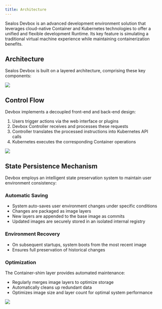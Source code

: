 ```yaml
---
title: Architecture
---
```


Sealos Devbox is an advanced development environment solution that leverages cloud-native Container and Kubernetes technologies to offer a unified and flexible development Runtime. Its key feature is simulating a traditional virtual machine experience while maintaining containerization benefits.

## Architecture

Sealos Devbox is built on a layered architecture, comprising these key components:

![](./images/architecture.zh-cn.png)


## Control Flow

Devbox implements a decoupled front-end and back-end design:

1. Users trigger actions via the web interface or plugins
2. Devbox Controller receives and processes these requests
3. Controller translates the processed instructions into Kubernetes API calls
4. Kubernetes executes the corresponding Container operations

![](./images/controller_flow.zh-cn.png)



## State Persistence Mechanism

Devbox employs an intelligent state preservation system to maintain user environment consistency:

### Automatic Saving

- System auto-saves user environment changes under specific conditions
- Changes are packaged as image layers
- New layers are appended to the base image as commits
- Updated images are securely stored in an isolated internal registry

### Environment Recovery

- On subsequent startups, system boots from the most recent image
- Ensures full preservation of historical changes

### Optimization

The Container-shim layer provides automated maintenance:
- Regularly merges image layers to optimize storage
- Automatically cleans up redundant data
- Optimizes image size and layer count for optimal system performance

![](./images/shim_arch.zh-cn.png)
